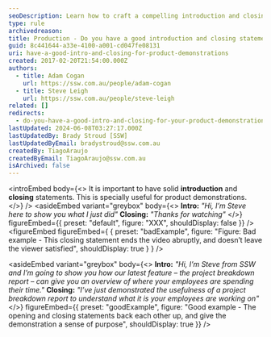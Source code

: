 ```yaml
---
seoDescription: Learn how to craft a compelling introduction and closing statements for your product demonstrations that leave viewers satisfied.
type: rule
archivedreason:
title: Production - Do you have a good introduction and closing statements?
guid: 8c441644-a33e-4100-a001-cd047fe08131
uri: have-a-good-intro-and-closing-for-product-demonstrations
created: 2017-02-20T21:54:00.000Z
authors:
  - title: Adam Cogan
    url: https://ssw.com.au/people/adam-cogan
  - title: Steve Leigh
    url: https://ssw.com.au/people/steve-leigh
related: []
redirects:
  - do-you-have-a-good-intro-and-closing-for-your-product-demonstrations
lastUpdated: 2024-06-08T03:27:17.000Z
lastUpdatedBy: Brady Stroud [SSW]
lastUpdatedByEmail: bradystroud@ssw.com.au
createdBy: TiagoAraujo
createdByEmail: TiagoAraujo@ssw.com.au
isArchived: false
---
```


<introEmbed
  body={<>
It is important to have solid **introduction** and **closing** statements. This is specially useful for product demonstrations.
  </>}
/>
<asideEmbed
  variant="greybox"
  body={<>
    **Intro:** _"Hi, I’m Steve here to show you what I just did"_
**Closing:** _"Thanks for watching"_
  </>}
  figureEmbed={{
    preset: "default",
    figure: "XXX",
    shouldDisplay: false
  }}
/>
<figureEmbed figureEmbed={ {
  preset: "badExample",
  figure: "Figure: Bad example - This closing statement ends the video abruptly, and doesn’t leave the viewer satisfied",
  shouldDisplay: true
} } />


<asideEmbed
  variant="greybox"
  body={<>
    **Intro:** _"Hi, I’m Steve from SSW and I’m going to show you how our latest feature – the project breakdown report – can give you an overview of where your employees are spending their time."_
**Closing:** _"I’ve just demonstrated the usefulness of a project breakdown report to understand what it is your employees are working on"_
  </>}
  figureEmbed={{
    preset: "goodExample",
    figure: "Good example - The opening and closing statements back each other up, and give the demonstration a sense of purpose",
    shouldDisplay: true
  }}
/>
